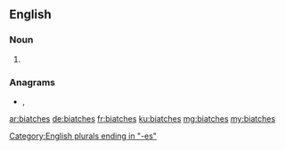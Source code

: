 ==English==

===Noun===
{{head|en|noun plural form}}

# {{plural of|biatch|lang=en}}

===Anagrams===
* {{l|en|icebaths}}, {{l|en|ice baths}}

[[Category:English plurals ending in "-es"]]

[[ar:biatches]]
[[de:biatches]]
[[fr:biatches]]
[[ku:biatches]]
[[mg:biatches]]
[[my:biatches]]